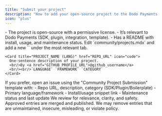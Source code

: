 ```yaml
---
title: "Submit your project"
description: "How to add your open-source project to the Dodo Payments community directory."
icon: "plus"
---
```


<Steps>
<Step title="Check eligibility">
- The project is open-source with a permissive license.
- It’s relevant to Dodo Payments (SDK, plugin, integration, template).
- Has a README with install, usage, and maintenance status.
</Step>

<Step title="Add entry via PR">
Edit `community/projects.mdx` and add a new `<Card>` under the most relevant tab.

```mdx
<Card title="PROJECT_NAME (LANG)" href="REPO_URL" icon="code">
  One-sentence description of your project.
  <br/>By <a href="GITHUB_PROFILE_URL">@github_username</a>
  <br/><br/>`LANGUAGE` `FRAMEWORK` `CATEGORY`
</Card>
```
</Step>

<Step title="Open submission issue (optional)">
If you prefer, open an issue using the "Community Project Submission" template with:
- Repo URL, description, category (SDK/Plugin/Boilerplate)
- Primary language/framework
- Install/usage snippet link
- Maintenance status and last update
</Step>

<Step title="Review & publish">
We review for relevance, clarity, and safety. Approved entries are merged and published.
</Step>
</Steps>

<Warning>
We may remove entries that are unmaintained, insecure, misleading, or violate policy.
</Warning>

